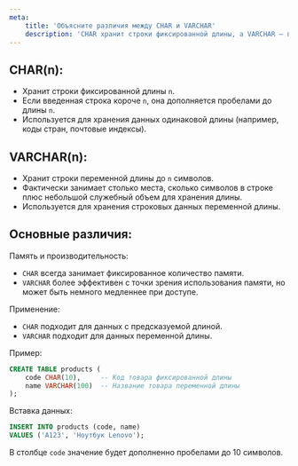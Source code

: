 ```yaml
---
meta:
    title: 'Объясните различия между CHAR и VARCHAR'
    description: 'CHAR хранит строки фиксированной длины, а VARCHAR — переменной. Узнайте, как выбирать между CHAR и VARCHAR в зависимости от данных и использования памяти.'
---
```


## CHAR(n):

-   Хранит строки фиксированной длины `n`.
-   Если введенная строка короче `n`, она дополняется пробелами до длины `n`.
-   Используется для хранения данных одинаковой длины (например, коды стран, почтовые индексы).

## VARCHAR(n):

-   Хранит строки переменной длины до `n` символов.
-   Фактически занимает столько места, сколько символов в строке плюс небольшой служебный объем для хранения длины.
-   Используется для хранения строковых данных переменной длины.

## Основные различия:

Память и производительность:

-   `CHAR` всегда занимает фиксированное количество памяти.
-   `VARCHAR` более эффективен с точки зрения использования памяти, но может быть немного медленнее при доступе.

Применение:

-   `CHAR` подходит для данных с предсказуемой длиной.
-   `VARCHAR` подходит для данных переменной длины.

Пример:

```sql
CREATE TABLE products (
    code CHAR(10),     -- Код товара фиксированной длины
    name VARCHAR(100)  -- Название товара переменной длины
);
```

Вставка данных:

```sql
INSERT INTO products (code, name)
VALUES ('A123', 'Ноутбук Lenovo');
```

В столбце `code` значение будет дополненно пробелами до 10 символов.
